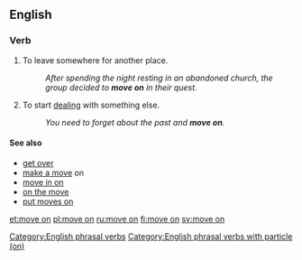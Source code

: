 ==English==

===Verb===
{{en-verb|head=[[move]] [[on]]|moves on|moving on|moved on}}

# {{context|idiomatic|intransitive|lang=en}} To leave somewhere for another place.
#: ''After spending the night resting in an abandoned church, the group decided to '''move on''' in their quest.''
# {{context|idiomatic|intransitive|lang=en}} To start [[deal]]ing with something else. 
#: ''You need to forget about the past and '''move on'''.''

====See also====
* [[get over]]
* [[make a move]] on
* [[move in on]]
* [[on the move]]
* [[put moves on]]

[[Category:English phrasal verbs]]
[[Category:English phrasal verbs with particle (on)]]

[[et:move on]]
[[pl:move on]]
[[ru:move on]]
[[fi:move on]]
[[sv:move on]]